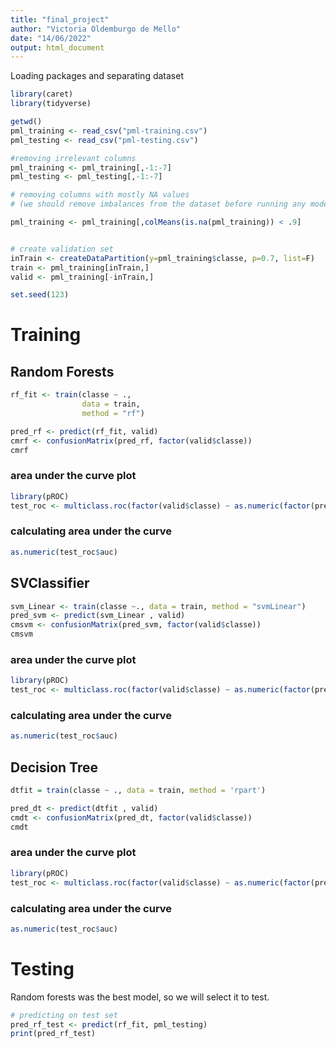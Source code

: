 ```yaml
---
title: "final_project"
author: "Victoria Oldemburgo de Mello"
date: "14/06/2022"
output: html_document
---
```


Loading packages and separating dataset
```r
library(caret)
library(tidyverse)

getwd()
pml_training <- read_csv("pml-training.csv")
pml_testing <- read_csv("pml-testing.csv")

#removing irrelevant columns
pml_training <- pml_training[,-1:-7]
pml_testing <- pml_testing[,-1:-7]

# removing columns with mostly NA values 
# (we should remove imbalances from the dataset before running any models)

pml_training <- pml_training[,colMeans(is.na(pml_training)) < .9]


# create validation set
inTrain <- createDataPartition(y=pml_training$classe, p=0.7, list=F)
train <- pml_training[inTrain,]
valid <- pml_training[-inTrain,]

set.seed(123)
```

# Training

## Random Forests
```r

rf_fit <- train(classe ~ ., 
                data = train, 
                method = "rf")

pred_rf <- predict(rf_fit, valid)
cmrf <- confusionMatrix(pred_rf, factor(valid$classe))
cmrf

```
### area under the curve plot
```r
library(pROC)
test_roc <- multiclass.roc(factor(valid$classe) ~ as.numeric(factor(pred_rf)), plot = TRUE, print.auc = TRUE)


```

### calculating area under the curve
```r

as.numeric(test_roc$auc)

```

## SVClassifier

```r
 
svm_Linear <- train(classe ~., data = train, method = "svmLinear")
pred_svm <- predict(svm_Linear , valid)
cmsvm <- confusionMatrix(pred_svm, factor(valid$classe))
cmsvm

```

### area under the curve plot
```r

library(pROC)
test_roc <- multiclass.roc(factor(valid$classe) ~ as.numeric(factor(pred_svm)), plot = TRUE, print.auc = TRUE)

```

### calculating area under the curve
```r

as.numeric(test_roc$auc)

```


## Decision Tree
```r
dtfit = train(classe ~ ., data = train, method = 'rpart')

pred_dt <- predict(dtfit , valid)
cmdt <- confusionMatrix(pred_dt, factor(valid$classe))
cmdt

```

### area under the curve plot
```r
library(pROC)
test_roc <- multiclass.roc(factor(valid$classe) ~ as.numeric(factor(pred_dt)), plot = TRUE, print.auc = TRUE)


```

### calculating area under the curve
```r

as.numeric(test_roc$auc)

```


# Testing
Random forests was the best model, so we will select it to test.
```r

# predicting on test set
pred_rf_test <- predict(rf_fit, pml_testing)
print(pred_rf_test)


```